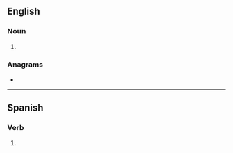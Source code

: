 {{also|pujás}}
==English==

===Noun===
{{head|en|noun form}}

# {{plural of|en|puja}}

===Anagrams===
* {{anagrams|en|a=ajpsu|JUPAS|jaups}}

----

==Spanish==

===Verb===
{{head|es|verb form}}

# {{es-verb form of|ending=ar|mood=indicative|tense=present|pers=2|formal=no|number=singular|pujar}}